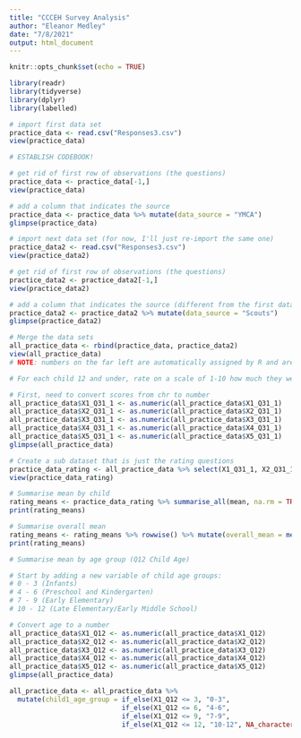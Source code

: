 ```yaml
---
title: "CCCEH Survey Analysis"
author: "Eleanor Medley"
date: "7/8/2021"
output: html_document
---
```


```r
knitr::opts_chunk$set(echo = TRUE)
```

```r
library(readr)
library(tidyverse)
library(dplyr)
library(labelled)

```
```r
# import first data set
practice_data <- read.csv("Responses3.csv")
view(practice_data)

# ESTABLISH CODEBOOK!

# get rid of first row of observations (the questions)
practice_data <- practice_data[-1,]
view(practice_data)

# add a column that indicates the source
practice_data <- practice_data %>% mutate(data_source = "YMCA")
glimpse(practice_data)

# import next data set (for now, I'll just re-import the same one)
practice_data2 <- read.csv("Responses3.csv")
view(practice_data2)

# get rid of first row of observations (the questions)
practice_data2 <- practice_data2[-1,]
view(practice_data2)

# add a column that indicates the source (different from the first data set)
practice_data2 <- practice_data2 %>% mutate(data_source = "Scouts")
glimpse(practice_data2)

# Merge the data sets
all_practice_data <- rbind(practice_data, practice_data2)
view(all_practice_data)
# NOTE: numbers on the far left are automatically assigned by R and are weird

```
```r

# For each child 12 and under, rate on a scale of 1-10 how much they wear children's makeup and body products as play versus for beautification?

# First, need to convert scores from chr to number
all_practice_data$X1_Q31_1 <- as.numeric(all_practice_data$X1_Q31_1)
all_practice_data$X2_Q31_1 <- as.numeric(all_practice_data$X2_Q31_1)
all_practice_data$X3_Q31_1 <- as.numeric(all_practice_data$X3_Q31_1)
all_practice_data$X4_Q31_1 <- as.numeric(all_practice_data$X4_Q31_1)
all_practice_data$X5_Q31_1 <- as.numeric(all_practice_data$X5_Q31_1)
glimpse(all_practice_data)

# Create a sub dataset that is just the rating questions
practice_data_rating <- all_practice_data %>% select(X1_Q31_1, X2_Q31_1, X3_Q31_1, X4_Q31_1, X5_Q31_1)
view(practice_data_rating)

# Summarise mean by child
rating_means <- practice_data_rating %>% summarise_all(mean, na.rm = TRUE)
print(rating_means)

# Summarise overall mean
rating_means <- rating_means %>% rowwise() %>% mutate(overall_mean = mean(c(X1_Q31_1, X2_Q31_1, X3_Q31_1, X4_Q31_1, X5_Q31_1)))
print(rating_means)

# Summarise mean by age group (Q12 Child Age)

# Start by adding a new variable of child age groups:
# 0 - 3 (Infants)
# 4 - 6 (Preschool and Kindergarten)
# 7 - 9 (Early Elementary)
# 10 - 12 (Late Elementary/Early Middle School)

# Convert age to a number
all_practice_data$X1_Q12 <- as.numeric(all_practice_data$X1_Q12)
all_practice_data$X2_Q12 <- as.numeric(all_practice_data$X2_Q12)
all_practice_data$X3_Q12 <- as.numeric(all_practice_data$X3_Q12)
all_practice_data$X4_Q12 <- as.numeric(all_practice_data$X4_Q12)
all_practice_data$X5_Q12 <- as.numeric(all_practice_data$X5_Q12)
glimpse(all_practice_data)

all_practice_data <- all_practice_data %>% 
  mutate(child1_age_group = if_else(X1_Q12 <= 3, "0-3", 
                            if_else(X1_Q12 <= 6, "4-6", 
                            if_else(X1_Q12 <= 9, "7-9",
                            if_else(X1_Q12 <= 12, "10-12", NA_character_)))))




```

